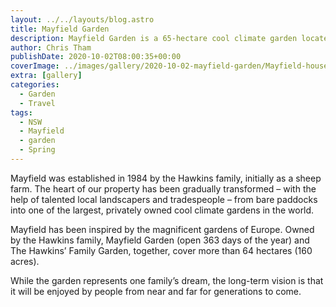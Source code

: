 ```yaml
---
layout: ../../layouts/blog.astro
title: Mayfield Garden
description: Mayfield Garden is a 65-hectare cool climate garden located in NSW between Oberon and Bathurst.
author: Chris Tham
publishDate: 2020-10-02T08:00:35+00:00
coverImage: ../images/gallery/2020-10-02-mayfield-garden/Mayfield-house.jpeg
extra: [gallery]
categories:
  - Garden
  - Travel
tags:
  - NSW
  - Mayfield
  - garden
  - Spring
---
```


Mayfield was established in 1984 by the Hawkins family, initially as a sheep farm. The heart of our property has been gradually transformed – with the help of talented local landscapers and tradespeople – from bare paddocks into one of the largest, privately owned cool climate gardens in the world.

Mayfield has been inspired by the magnificent gardens of Europe. Owned by the Hawkins family, Mayfield Garden (open 363 days of the year) and The Hawkins’ Family Garden, together, cover more than 64 hectares (160 acres).

While the garden represents one family’s dream, the long-term vision is that it will be enjoyed by people from near and far for generations to come.

<Gallery folder="2020-10-02-mayfield-garden" />
